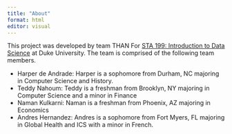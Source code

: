 ```yaml
---
title: "About"
format: html
editor: visual
---
```


This project was developed by team THAN For [STA 199: Introduction to Data Science](https://sta199-s23-2.github.io/) at Duke University. The team is comprised of the following team members.

-   Harper de Andrade: Harper is a sophomore from Durham, NC majoring in Computer Science and History.
-   Teddy Nahoum: Teddy is a freshman from Brooklyn, NY majoring in Computer Science and a minor in Finance
-   Naman Kulkarni: Naman is a freshman from Phoenix, AZ majoring in Economics
-   Andres Hernandez: Andres is a sophomore from Fort Myers, FL majoring in Global Health and ICS with a minor in French.

